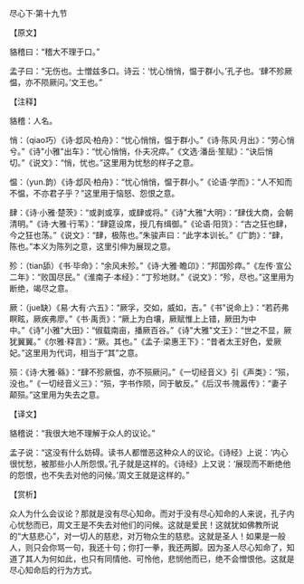 

尽心下·第十九节

【原文】

貉稽曰：“稽大不理于口。”

孟子曰：“无伤也。士憎兹多口。诗云：‘忧心悄悄，愠于群小。’孔子也。‘肆不殄厥愠，亦不陨厥问。’文王也。”

【注释】

貉稽：人名。

悄：（qiao巧）《诗·邶风·柏舟》：“忧心悄悄，愠于群小。”《诗·陈风·月出》：“劳心悄兮。”《诗"小雅"出车》：“忧心悄悄，仆夫况瘁。”《文选·潘岳·笙赋》：“诀后悄切。”《说文》：“悄，忧也。”这里用为忧愁的样子之意。

愠：（yun.韵）《诗·邶风·柏舟》：“忧心悄悄，愠于群小。”《论语·学而》：“人不知而不愠，不亦君子乎？”这里用于恼怒、怨恨之意。

肆：《诗·小雅·楚茨》：“或剥或享，或肆或将。”《诗"大雅"大明》：“肆伐大商，会朝清明。”《诗·大雅·行苇》：“肆筵设席，授几有缉御。”《论语·阳货》：“古之狂也肆，今之狂也荡。”《说文》：“肆，极陈也。”朱骏声曰：“此字本训长。”《广韵》：“肆，陈也。”本义为陈列之意，这里引伸为展现之意。

殄：（tian舔）《书·毕命》：“余风未殄。”《诗·大雅·瞻卬》：“邦国殄瘁。”《左传·宣公二年》：“败国尽民。”《淮南子·本经》：“丁殄地财。”《说文》：“殄，尽也。”这里用为断绝，竭尽之意。

厥：（jue缺）《易·大有·六五》：“厥孚，交如，威如，吉。”《书"说命上》：“若药弗瞑眩，厥疾弗廖。”《书·禹贡》：“厥上为白壤，厥赋惟上上错，厥田为中中。”《诗"小雅"大田》：“俶载南亩，播厥百谷。”《诗"大雅"文王》：“世之不显，厥犹翼翼。”《尔雅·释言》：“厥。其也。”《孟子·梁惠王下》：“昔者太王好色，爱厥妃。”这里用为代词，相当于“其”之意。

殒：《诗·大雅·緜》：“肆不殄厥愠，亦不殒厥问。”《一切经音义》引《声类》：“殒，没也。”《一切经音义三》：“殒，字书作陨，同于敏反。”《后汉书·隗嚣传》：“妻子颠殒。”这里用为失去之意。

【译文】

貉稽说：“我很大地不理解于众人的议论。”

孟子说：“这没有什么妨碍。读书人都憎恶这种众人的议论。《诗经》上说：‘内心很忧愁，被那些小人所怨恨。’孔子就是这样的。《诗经》上又说：‘展现而不断绝他的怨恨，也不失去对他的问候。’周文王就是这样的。”

【赏析】

众人为什么会议论？那就是没有尽心知命。而对于没有尽心知命的人来说，孔子内心忧愁而已，周文王是不失去对他们的问候。这就是爱民！这就犹如佛教所说的“大慈悲心”，对一切人的慈悲，对万物众生的慈悲。这就是圣人！如果是一般人，则只会你骂一句，我还十句；你打一拳，我还两脚。因为圣人尽心知命了，知道了其人为何如此，也只有同情他、可怜他，悲悯他而已，绝不会憎恨他。这就是尽心知命后的行为方式。

